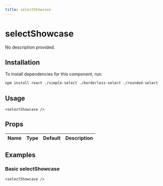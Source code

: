 ```yaml
---
title: selectShowcase
---
```


# selectShowcase

No description provided.

## Installation
To install dependencies for this component, run:
```bash
npm install react ./simple-select ./borderless-select ./rounded-select ./icon-select ./multi-select ./searchable-select ./grouped-select ./color-select ./gradient-select ./neumorphic-select ./glassmorphism-select ./minimal-select ./floating-label-select ./animated-border-select ./fading-select ./scale-select ./slide-select ./rotate-select ./outlined-select ./underlined-select ./pill-select ./material-select ./icon-label-select ./tag-select ./chip-select ./accordion-select ./button-group-select ./segmented-control-select ./tree-select ./combobox-select ./async-select ./virtualized-select ./creatable-select react-icons/fi react-icons/fa
```

## Usage
```tsx
<selectShowcase />
```

## Props
| Name      | Type     | Default | Description                 |
|-----------|----------|---------|-----------------------------|


## Examples

### Basic selectShowcase
```tsx
<selectShowcase />
```

